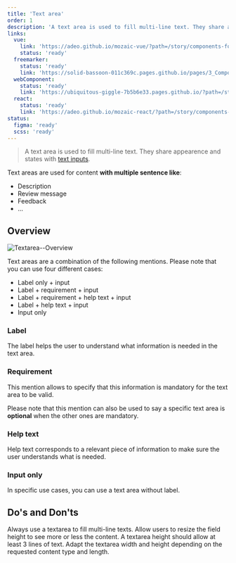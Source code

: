 ```yaml
---
title: 'Text area'
order: 1
description: 'A text area is used to fill multi-line text. They share appearence and states with text inputs'
links:
  vue:
    link: 'https://adeo.github.io/mozaic-vue/?path=/story/components-form-mtextarea'
    status: 'ready'
  freemarker:
    status: 'ready'
    link: 'https://solid-bassoon-011c369c.pages.github.io/pages/3_Components/form/textarea/'
  webComponent:
    status: 'ready'
    link: 'https://ubiquitous-giggle-7b5b6e33.pages.github.io/?path=/story/components-textarea'
  react:
    status: 'ready'
    link: 'https://adeo.github.io/mozaic-react/?path=/story/components-textarea'
status:
  figma: 'ready'
  scss: 'ready'
---
```


> A text area is used to fill multi-line text. They share appearence and states with [text inputs](/Components/TextInput/).

<Story id="form-textarea--default" />

Text areas are used for content **with multiple sentence like**:

- Description
- Review message
- Feedback
- ...

## Overview

![Textarea--Overview](Textarea--Overview.png)

Text areas are a combination of the following mentions. Please note that you can use four different cases:

- Label only + input
- Label + requirement + input
- Label + requirement + help text + input
- Label + help text + input
- Input only

### Label

The label helps the user to understand what information is needed in the text area.

<Story id="form-textarea--default" />

### Requirement

This mention allows to specify that this information is mandatory for the text area to be valid.

<Highlight theme="tips">

Please note that this mention can also be used to say a specific text area is **optional** when the other ones are mandatory.

</Highlight>

### Help text

Help text corresponds to a relevant piece of information to make sure the user understands what is needed.

### Input only

In specific use cases, you can use a text area without label.

<Preview path="single" nude />

## Do's and Don'ts

<HintItem>Always use a textarea to fill multi-line texts.</HintItem>
<HintItem>
  Allow users to resize the field height to see more or less the content.
</HintItem>
<HintItem>A textarea height should allow at least 3 lines of text.</HintItem>
<HintItem>
  Adapt the textarea width and height depending on the requested content type
  and length.
</HintItem>

